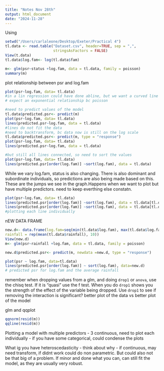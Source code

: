 ```yaml
---
title: "Notes Nov 28th"
output: html_document
date: "2024-11-28"
---
```


Using 
```r
setwd("/Users/carlaleone/Desktop/Exeter/Practical 4")
tl.data <- read.table("Dataset.csv", header=TRUE, sep = ",",
                      stringsAsFactors = FALSE)
View(t.data)
tl.data$log.fam<- log(tl.data$fam)

m<- glm(psr~status +log.fam, data = tl.data, family = poisson)
summary(m)
```
plot relationship between psr and log.fam
```r
plot(psr~log.fam, data= tl.data)
#in a lin regression could have done abline, but we want a curved line
# expect an exponential relationship bc poisson

#need to predict values of the model
tl.data$predicted.psr<- predict(m)
plot(psr~log.fam, data= tl.data)
lines(predicted.psr~log.fam, data = tl.data)
#lines do not fit the data
#need to backtransform, bc data now is still on the log scale
tl.data$predicted.psr<- predict(m, type = "response")
plot(psr~log.fam, data= tl.data)
lines(predicted.psr~log.fam, data = tl.data)

#but still all lines connected, so need to sort the values
plot(psr~log.fam, data= tl.data)
lines(predicted.psr[order(log.fam)] ~sort(log.fam), data = tl.data)
```

While we vary log.fam, status is also changing. There is also dominant and subordinate individuals, so predictions are also being made based on this. These are the jumps we see in the graph.Happens when we want to plot but have multiple predictors. need to keep everthing else constatn. 
```r
plot(psr~log.fam, data= tl.data)
lines(predicted.psr[order(log.fam)] ~sort(log.fam), data = tl.data[tl.data$status == "D",])
lines(predicted.psr[order(log.fam)] ~sort(log.fam), data = tl.data[tl.data$status == "S",])
#plotting each line individually

```

nEW DATA FRAME
```r
new.d<- data.frame(log.fam=seq(min(tl.data$log.fam), max(tl.data$log.fam),length = 10),
rainfall = rep(mean(tl.data$rainfall), 10))
View(new.d)
m<- glm(psr~rainfall +log.fam, data = tl.data, family = poisson)

new.d$predicted.psr<- predict(m, newdata =new.d, type = "response")

plot(psr ~ log.fam, data=tl.data)
lines(predicted.psr[order(log.fam)] ~ sort(log.fam), data=new.d)
# predicted psr for log.fam and the average rainfall
```
remember when dropping values from a glm, and doing `drop1` or `anova`, use the chisq test. If it is "quasi" use the f test.
When you do `drop1` shows you the strength of the effect of the variable being dropped. 
Use `drop1` to see if removing the interaction is significant?
better plot of the data vs better plot of the model

glm and qqplot

```r
qqnorm(resid(m))
qqline(resid(m))
```
Plotting a model with multiple predictors
- 3 continuous, need to plot each individually
- if you have some categorical, could condense the plots

What ig you have heteroscedasticity
- think about why
- if continuous, may need transform, if didnt work could do non parametric. But could also not be that big of a problem. If minor and done what you can, can still fit the model, as they are usually very robust. 

